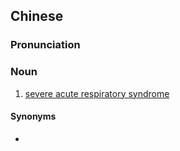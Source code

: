 {{also|严重急性呼吸道综合症}}
==Chinese==
{{zh-forms|s=严重急性呼吸道综合症|type=2233}}

===Pronunciation===
{{zh-pron
|m=yánzhòng jíxìng hūxīdào 綜hézhèng
|c=jim4 zung6 gap1 sing3 fu1 kap1 dou6 zung3 hap6 zing3
|cat=n
}}

===Noun===
{{zh-noun}}

# [[severe acute respiratory syndrome]]

====Synonyms====
* {{zh-l|嚴重急性呼吸道症候群/严重急性呼吸道症候群}} {{qualifier|Taiwanese Mandarin}}